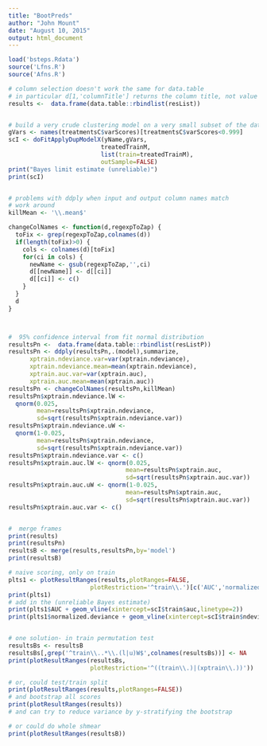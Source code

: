 ```yaml
---
title: "BootPreds"
author: "John Mount"
date: "August 10, 2015"
output: html_document
---
```





```r
load('bsteps.Rdata')
source('Lfns.R')
source('Afns.R')

# column selection doesn't work the same for data.table
# in particular d[1,'columnTitle'] returns the column title, not value
results <-  data.frame(data.table::rbindlist(resList))


# build a very crude clustering model on a very small subset of the data
gVars <- names(treatmentsC$varScores)[treatmentsC$varScores<0.999]
scI <- doFitApplyDupModelX(yName,gVars,
                          treatedTrainM,
                          list(train=treatedTrainM),
                          outSample=FALSE)
print("Bayes limit estimate (unreliable)")
print(scI)


# problems with ddply when input and output column names match
# work around
killMean <- '\\.mean$'

changeColNames <- function(d,regexpToZap) {
  toFix <- grep(regexpToZap,colnames(d))
  if(length(toFix)>0) {
    cols <- colnames(d)[toFix]
    for(ci in cols) {
      newName <- gsub(regexpToZap,'',ci)
      d[[newName]] <- d[[ci]]
      d[[ci]] <- c()
    }
  }
  d
}



#  95% confidence interval from fit normal distribution
resultsPn <-  data.frame(data.table::rbindlist(resListP))
resultsPn <- ddply(resultsPn,.(model),summarize,
      xptrain.ndeviance.var=var(xptrain.ndeviance),
      xptrain.ndeviance.mean=mean(xptrain.ndeviance),
      xptrain.auc.var=var(xptrain.auc),
      xptrain.auc.mean=mean(xptrain.auc))
resultsPn <- changeColNames(resultsPn,killMean)
resultsPn$xptrain.ndeviance.lW <- 
  qnorm(0.025,
        mean=resultsPn$xptrain.ndeviance,
        sd=sqrt(resultsPn$xptrain.ndeviance.var))
resultsPn$xptrain.ndeviance.uW <- 
  qnorm(1-0.025,
        mean=resultsPn$xptrain.ndeviance,
        sd=sqrt(resultsPn$xptrain.ndeviance.var))
resultsPn$xptrain.ndeviance.var <- c()
resultsPn$xptrain.auc.lW <- qnorm(0.025,
                                 mean=resultsPn$xptrain.auc,
                                 sd=sqrt(resultsPn$xptrain.auc.var))
resultsPn$xptrain.auc.uW <- qnorm(1-0.025,
                                 mean=resultsPn$xptrain.auc,
                                 sd=sqrt(resultsPn$xptrain.auc.var))
resultsPn$xptrain.auc.var <- c()


#  merge frames
print(results)
print(resultsPn)
resultsB <- merge(results,resultsPn,by='model')
print(resultsB)

# naive scoring, only on train
plts1 <- plotResultRanges(results,plotRanges=FALSE,
                       plotRestriction='^train\\.')[c('AUC','normalized.deviance')]
print(plts1)
# add in the (unreliable Bayes estimate)
print(plts1$AUC + geom_vline(xintercept=scI$train$auc,linetype=2))
print(plts1$normalized.deviance + geom_vline(xintercept=scI$train$ndeviance,linetype=2))


# one solution- in train permutation test
resultsBs <- resultsB
resultsBs[,grep('^train\\..*\\.(l|u)W$',colnames(resultsBs))] <- NA
print(plotResultRanges(resultsBs,
                       plotRestriction='^((train\\.)|(xptrain\\.))'))

# or, could test/train split
print(plotResultRanges(results,plotRanges=FALSE))
# and bootstrap all scores
print(plotResultRanges(results))
# and can try to reduce variance by y-stratifying the bootstrap

# or could do whole shmear
print(plotResultRanges(resultsB))

```



